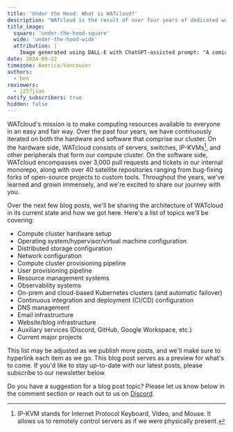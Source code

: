 ```yaml
---
title: 'Under the Hood: What is WATcloud?'
description: "WATcloud is the result of over four years of dedicated work on both hardware and software to make computing resources easily accessible to everyone."
title_image:
  square: 'under-the-hood-square'
  wide: 'under-the-hood-wide'
  attribution: |
    Image generated using DALL-E with ChatGPT-assisted prompt: "A comic-style drawing of a person standing in front of a larger car with a red hood, looking under the hood and finding it filled with computer parts instead of an engine. The car should have no engine visible; instead, the hood reveals computer parts like circuit boards, CPUs, cooling fans, and cables. The person is smaller in size compared to the car, standing on the ground, and looks surprised, with wide eyes and a raised eyebrow. The scene is light-hearted and humorous, with vibrant colors and exaggerated expressions, capturing the surprise and confusion of the person."
date: 2024-09-22
timezone: America/Vancouver
authors:
  - ben
reviewers:
  - j257jian
notify_subscribers: true
hidden: false
---
```



<BlogPostHeader />

WATcloud's mission is to make computing resources available to everyone in an easy and fair way.
Over the past four years, we have continuously iterated on both the hardware and software that comprise our cluster.
On the hardware side, WATcloud consists of servers, switches, IP-KVMs[^ip-kvm], and other peripherals that form our compute cluster.
On the software side, WATcloud encompasses over 3,000 pull requests and tickets in our internal monorepo,
along with over 40 satellite repositories ranging from bug-fixing forks of open-source projects to custom tools.
Throughout the years, we've learned and grown immensely, and we're excited to share our journey with you.

[^ip-kvm]: IP-KVM stands for Internet Protocol Keyboard, Video, and Mouse. It allows us to remotely control servers as if we were physically present.

Over the next few blog posts, we'll be sharing the architecture of WATcloud in its current state and how we got here.
Here's a list of topics we'll be covering:
- Compute cluster hardware setup
- Operating system/hypervisor/virtual machine configuration
- Distributed storage configuration
- Network configuration
- Compute cluster provisioning pipeline
- User provisioning pipeline
- Resource management systems
- Observability systems
- On-prem and cloud-based Kubernetes clusters (and automatic failover)
- Continuous integration and deployment (CI/CD) configuration
- DNS management
- Email infrastructure
- Website/blog infrastructure
- Auxiliary services (Discord, GitHub, Google Workspace, etc.)
- Current major projects

This list may be adjusted as we publish more posts, and we'll make sure to hyperlink each item as we go.
This blog post serves as a preview for what's to come. If you'd like to stay up-to-date with our latest posts,
please subscribe to our newsletter below.

Do you have a suggestion for a blog post topic? Please let us know below in the comment section or reach out to us on [Discord](https://discord.gg/hEX5Q4KDYN).

<BlogPostFooter />
